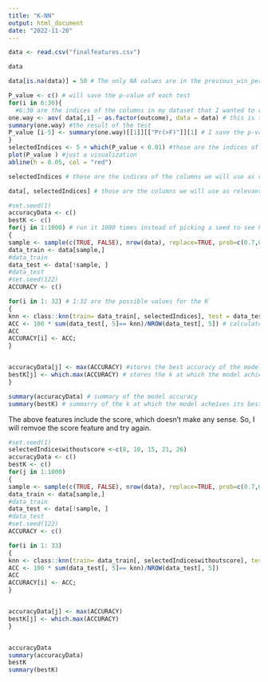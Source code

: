 ```yaml
---
title: "K-NN"
output: html_document
date: "2022-11-20"
---
```


```r
data <- read.csv("finalfeatures.csv")
```

```r
data
```

```r
data[is.na(data)] = 50 # The only NA values are in the previous_win_percentage column because it calculates the win percentage of previous matches; it's NA for the first match for every team beacuse there are no mathces before first match for each team. So, I changed it to 50 percent whenever it's NA.
```

```r
P_value <- c() # will save the p-value of each test
for(i in 6:30){
  #6:30 are the indices of the columns in my dataset that I wanted to check whether they are relevant features or not.
one.way <- aov( data[,i] ~ as.factor(outcome), data = data) # this is the test
summary(one.way) #the result of the test
P_value [i-5] <- summary(one.way)[[1]][["Pr(>F)"]][1] # I save the p-value of each column in the p-value vector. the (i-5) index is just to avoid NAs
}
selectedIndices <- 5 + which(P_value < 0.01) #those are the indices of the features with p-value less than 0.01. Usually, 0.05 is the cutoff, but to find even better features, I made the cutoff less than 0.01. Tweak the cutoff as you want.
plot(P_value ) #just a visualization 
abline(h = 0.05, col = "red")
```

```r
selectedIndices # these are the indices of the columns we will use as relevant features.
```

```r
data[, selectedIndices] # those are the columns we will use as relevant features
```
```r
#set.seed(1)
accuracyData <- c()
bestK <- c()
for(j in 1:1000) # run it 1000 times instead of picking a seed to see how the model actually perform with various datasets
{
sample <- sample(c(TRUE, FALSE), nrow(data), replace=TRUE, prob=c(0.7,0.3)) #sampling the training and the test data
data_train <- data[sample,] 
#data_train
data_test <- data[!sample, ]
#data_test
#set.seed(122)
ACCURACY <- c()

for(i in 1: 32) # 1:32 are the possible values for the K
{
knn <- class::knn(train= data_train[, selectedIndices], test = data_test[, selectedIndices], cl= data_train[, 5], k= i)
ACC <- 100 * sum(data_test[, 5]== knn)/NROW(data_test[, 5]) # calculates the accuracy of the model
ACC
ACCURACY[i] <- ACC;
}


accuracyData[j] <- max(ACCURACY) #stores the best accuracy of the model 
bestK[j] <- which.max(ACCURACY) # stores the k at which the model achieved its best accuracy
}

summary(accuracyData) # summary of the model accuracy
summary(bestK) # summarry of the k at which the model acheives its best accuracy
```

The above features include the score, which doesn't make any sense. So, I will remvoe the score feature and try again.

```r
#set.seed(1)
selectedIndiceswithoutscore <-c(8, 10, 15, 21, 26)
accuracyData <- c()
bestK <- c()
for(j in 1:1000)
{
sample <- sample(c(TRUE, FALSE), nrow(data), replace=TRUE, prob=c(0.7,0.3))
data_train <- data[sample,] 
#data_train
data_test <- data[!sample, ]
#data_test
#set.seed(122)
ACCURACY <- c()

for(i in 1: 33)
{
knn <- class::knn(train= data_train[, selectedIndiceswithoutscore], test = data_test[, selectedIndiceswithoutscore], cl= data_train[, 5], k= i)
ACC <- 100 * sum(data_test[, 5]== knn)/NROW(data_test[, 5])
ACC
ACCURACY[i] <- ACC;
}


accuracyData[j] <- max(ACCURACY)
bestK[j] <- which.max(ACCURACY)
}


accuracyData
summary(accuracyData)
bestK
summary(bestK)
```

